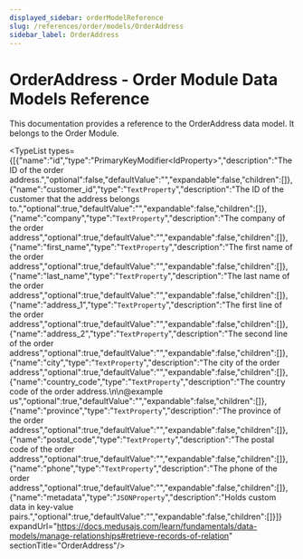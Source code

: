 ```yaml
---
displayed_sidebar: orderModelReference
slug: /references/order/models/OrderAddress
sidebar_label: OrderAddress
---
```



# OrderAddress - Order Module Data Models Reference

This documentation provides a reference to the OrderAddress data model. It belongs to the Order Module.

<SourceCodeLink link="https://github.com/medusajs/medusa/blob/ed0dafb24c10a68d27745d9f4268e622f4d9912c/packages/modules/order/src/models/address.ts#L27" />

<TypeList types={[{"name":"id","type":"PrimaryKeyModifier&#60;IdProperty&#62;","description":"The ID of the order address.","optional":false,"defaultValue":"","expandable":false,"children":[]},{"name":"customer_id","type":"`TextProperty`","description":"The ID of the customer that the address belongs to.","optional":true,"defaultValue":"","expandable":false,"children":[]},{"name":"company","type":"`TextProperty`","description":"The company of the order address","optional":true,"defaultValue":"","expandable":false,"children":[]},{"name":"first_name","type":"`TextProperty`","description":"The first name of the order address","optional":true,"defaultValue":"","expandable":false,"children":[]},{"name":"last_name","type":"`TextProperty`","description":"The last name of the order address","optional":true,"defaultValue":"","expandable":false,"children":[]},{"name":"address_1","type":"`TextProperty`","description":"The first line of the order address","optional":true,"defaultValue":"","expandable":false,"children":[]},{"name":"address_2","type":"`TextProperty`","description":"The second line of the order address","optional":true,"defaultValue":"","expandable":false,"children":[]},{"name":"city","type":"`TextProperty`","description":"The city of the order address","optional":true,"defaultValue":"","expandable":false,"children":[]},{"name":"country_code","type":"`TextProperty`","description":"The country code of the order address.\n\n@example us","optional":true,"defaultValue":"","expandable":false,"children":[]},{"name":"province","type":"`TextProperty`","description":"The province of the order address","optional":true,"defaultValue":"","expandable":false,"children":[]},{"name":"postal_code","type":"`TextProperty`","description":"The postal code of the order address","optional":true,"defaultValue":"","expandable":false,"children":[]},{"name":"phone","type":"`TextProperty`","description":"The phone of the order address","optional":true,"defaultValue":"","expandable":false,"children":[]},{"name":"metadata","type":"`JSONProperty`","description":"Holds custom data in key-value pairs.","optional":true,"defaultValue":"","expandable":false,"children":[]}]} expandUrl="https://docs.medusajs.com/learn/fundamentals/data-models/manage-relationships#retrieve-records-of-relation" sectionTitle="OrderAddress"/>
